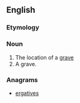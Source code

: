 ==English==

===Etymology===
{{compound|grave|site|lang=en}}

===Noun===
{{en-noun}}

# The location of a [[grave]]
# A grave.

===Anagrams===
* [[ergatives#English|ergatives]]